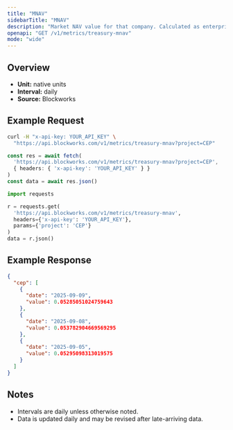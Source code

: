 ```yaml
---
title: "MNAV"
sidebarTitle: "MNAV"
description: "Market NAV value for that company. Calculated as enterprise value / NAV"
openapi: "GET /v1/metrics/treasury-mnav"
mode: "wide"
---
```


## Overview

- **Unit:** native units
- **Interval:** daily
- **Source:** Blockworks

## Example Request

<CodeGroup>

```bash cURL
curl -H "x-api-key: YOUR_API_KEY" \
  "https://api.blockworks.com/v1/metrics/treasury-mnav?project=CEP"
```

```typescript TypeScript
const res = await fetch(
  'https://api.blockworks.com/v1/metrics/treasury-mnav?project=CEP',
  { headers: { 'x-api-key': 'YOUR_API_KEY' } }
)
const data = await res.json()
```

```python Python
import requests

r = requests.get(
  'https://api.blockworks.com/v1/metrics/treasury-mnav',
  headers={'x-api-key': 'YOUR_API_KEY'},
  params={'project': 'CEP'}
)
data = r.json()
```

</CodeGroup>

## Example Response

```json
{
  "cep": [
    {
      "date": "2025-09-09",
      "value": 0.05285051024759643
    },
    {
      "date": "2025-09-08",
      "value": 0.053782904669569295
    },
    {
      "date": "2025-09-05",
      "value": 0.05295098313019575
    }
  ]
}
```

## Notes
- Intervals are daily unless otherwise noted.
- Data is updated daily and may be revised after late-arriving data.